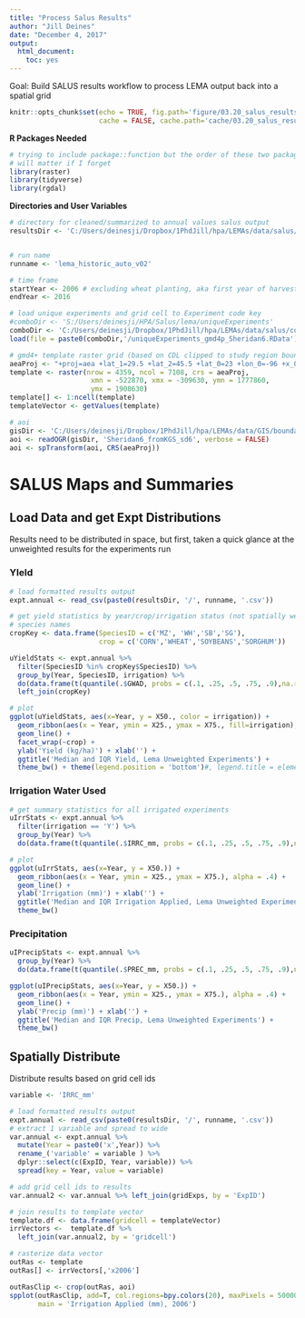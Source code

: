 ```yaml
---
title: "Process Salus Results"
author: "Jill Deines"
date: "December 4, 2017"
output: 
  html_document:
    toc: yes
---
```


Goal: Build SALUS results workflow to process LEMA output back into a spatial grid

```r
knitr::opts_chunk$set(echo = TRUE, fig.path='figure/03.20_salus_results_process/',
                      cache = FALSE, cache.path='cache/03.20_salus_results_lema/')
```

**R Packages Needed**

```r
# trying to include package::function but the order of these two packages 
# will matter if I forget
library(raster)  
library(tidyverse)
library(rgdal)
```

**Directories and User Variables**

```r
# directory for cleaned/summarized to annual values salus output
resultsDir <- 'C:/Users/deinesji/Dropbox/1PhdJill/hpa/LEMAs/data/salus/experiments/LEMA_historical_autoIrrigation_v02/results'


# run name
runname <- 'lema_historic_auto_v02'

# time frame
startYear <- 2006 # excluding wheat planting, aka first year of harvest
endYear <- 2016

# load unique experiments and grid cell to Experiment code key
#comboDir <- 'S:/Users/deinesji/HPA/Salus/lema/uniqueExperiments'
comboDir <- 'C:/Users/deinesji/Dropbox/1PhdJill/hpa/LEMAs/data/salus/combinationGrids/spatialFilters'
load(file = paste0(comboDir,'/uniqueExperiments_gmd4p_Sheridan6.RData'))

# gmd4+ template raster grid (based on CDL clipped to study region boundary)
aeaProj <- "+proj=aea +lat_1=29.5 +lat_2=45.5 +lat_0=23 +lon_0=-96 +x_0=0 +y_0=0 +ellps=GRS80 +datum=NAD83 +units=m +no_defs"
template <- raster(nrow = 4359, ncol = 7108, crs = aeaProj,
                    xmn = -522870, xmx = -309630, ymn = 1777860, 
                    ymx = 1908630) 
template[] <- 1:ncell(template)
templateVector <- getValues(template)

# aoi
gisDir <- 'C:/Users/deinesji/Dropbox/1PhdJill/hpa/LEMAs/data/GIS/boundaries'
aoi <- readOGR(gisDir, 'Sheridan6_fromKGS_sd6', verbose = FALSE)
aoi <- spTransform(aoi, CRS(aeaProj))
```

# SALUS Maps and Summaries

## Load Data and get Expt Distributions
Results need to be distributed in space, but first, taken a quick glance at the unweighted results for the experiments run

### YIeld

```r
# load formatted results output
expt.annual <- read_csv(paste0(resultsDir, '/', runname, '.csv'))

# get yield statistics by year/crop/irrigation status (not spatially weighted)
# species names
cropKey <- data.frame(SpeciesID = c('MZ', 'WH','SB','SG'),
                      crop = c('CORN','WHEAT','SOYBEANS','SORGHUM'))

uYieldStats <- expt.annual %>%
  filter(SpeciesID %in% cropKey$SpeciesID) %>%
  group_by(Year, SpeciesID, irrigation) %>%
  do(data.frame(t(quantile(.$GWAD, probs = c(.1, .25, .5, .75, .9),na.rm=TRUE)))) %>%
  left_join(cropKey)

# plot
ggplot(uYieldStats, aes(x=Year, y = X50., color = irrigation)) +
  geom_ribbon(aes(x = Year, ymin = X25., ymax = X75., fill=irrigation), alpha = .4) +
  geom_line() +
  facet_wrap(~crop) +
  ylab('Yield (kg/ha)') + xlab('') + 
  ggtitle('Median and IQR Yield, Lema Unweighted Experiments') +
  theme_bw() + theme(legend.position = 'bottom')#, legend.title = element_blank())
```

### Irrigation Water Used

```r
# get summary statistics for all irrigated experiments
uIrrStats <- expt.annual %>%
  filter(irrigation == 'Y') %>%
  group_by(Year) %>%
  do(data.frame(t(quantile(.$IRRC_mm, probs = c(.1, .25, .5, .75, .9),na.rm=TRUE))))

# plot
ggplot(uIrrStats, aes(x=Year, y = X50.)) +
  geom_ribbon(aes(x = Year, ymin = X25., ymax = X75.), alpha = .4) +
  geom_line() +
  ylab('Irrigation (mm)') + xlab('') + 
  ggtitle('Median and IQR Irrigation Applied, Lema Unweighted Experiments') +
  theme_bw() 
```

### Precipitation

```r
uIPrecipStats <- expt.annual %>%
  group_by(Year) %>%
  do(data.frame(t(quantile(.$PREC_mm, probs = c(.1, .25, .5, .75, .9),na.rm=TRUE))))

ggplot(uIPrecipStats, aes(x=Year, y = X50.)) +
  geom_ribbon(aes(x = Year, ymin = X25., ymax = X75.), alpha = .4) +
  geom_line() +
  ylab('Precip (mm)') + xlab('') + 
  ggtitle('Median and IQR Precip, Lema Unweighted Experiments') +
  theme_bw() 
```


## Spatially Distribute
Distribute results based on grid cell ids

```r
variable <- 'IRRC_mm'

# load formatted results output
expt.annual <- read_csv(paste0(resultsDir, '/', runname, '.csv'))
# extract 1 variable and spread to wide
var.annual <- expt.annual %>%
  mutate(Year = paste0('x',Year)) %>%
  rename_('variable' = variable ) %>%
  dplyr::select(c(ExpID, Year, variable)) %>%
  spread(key = Year, value = variable)

# add grid cell ids to results
var.annual2 <- var.annual %>% left_join(gridExps, by = 'ExpID')

# join results to template vector
template.df <- data.frame(gridcell = templateVector)
irrVectors <-  template.df %>%
  left_join(var.annual2, by = 'gridcell')

# rasterize data vector
outRas <- template
outRas[] <- irrVectors[,'x2006']

outRasClip <- crop(outRas, aoi)
spplot(outRasClip, add=T, col.regions=bpy.colors(20), maxPixels = 500000,
       main = 'Irrigation Applied (mm), 2006')
```

